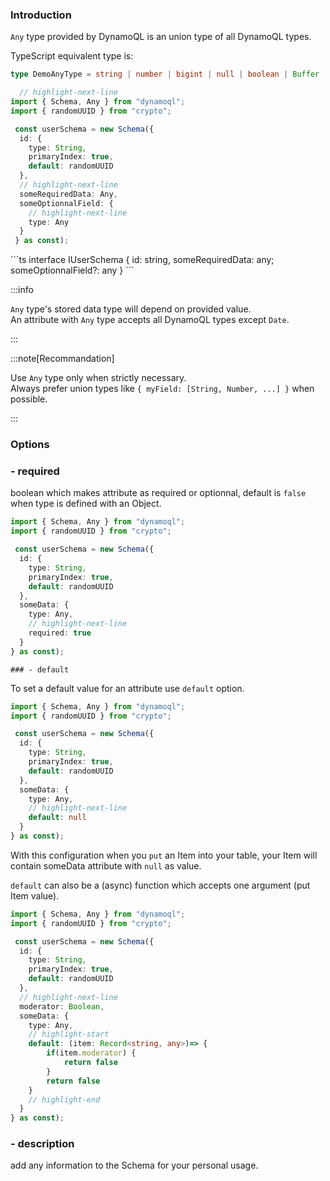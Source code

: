 
### Introduction
`Any` type provided by DynamoQL is an union type of all DynamoQL types.

TypeScript equivalent type is:

```ts 
type DemoAnyType = string | number | bigint | null | boolean | Buffer | Set<string | number | bigint | Buffer> | Record<string, DemoAnyType> | DemoAnyType[]
```


<Tabs>
<TabItem value="dql" label="DynamoQL">

```ts 
  // highlight-next-line
import { Schema, Any } from "dynamoql";
import { randomUUID } from "crypto";

 const userSchema = new Schema({
  id: {
    type: String,
    primaryIndex: true,
    default: randomUUID
  },
  // highlight-next-line
  someRequiredData: Any,
  someOptionnalField: {
    // highlight-next-line
    type: Any
  }
 } as const);
```
</TabItem>

<TabItem value='ts' label='produced type'>
```ts
interface IUserSchema {
    id: string,
    someRequiredData: any;
    someOptionnalField?: any
}
```
</TabItem>
</Tabs>


:::info

`Any` type's stored data type will depend on provided value.  
An attribute with `Any` type accepts all DynamoQL types except `Date`. 

:::


:::note[Recommandation]

Use `Any` type only when strictly necessary.  
Always prefer union types like `{ myField: [String, Number, ...] }` when possible.

:::

### Options

 ### - required 
boolean which makes attribute as required or optionnal, default is `false` when type is defined with an Object.


```ts 
import { Schema, Any } from "dynamoql";
import { randomUUID } from "crypto";

 const userSchema = new Schema({
  id: {
    type: String,
    primaryIndex: true,
    default: randomUUID
  },
  someData: {
    type: Any,
    // highlight-next-line
    required: true
  }
} as const);
 ```


    ### - default
To set a default value for an attribute use `default` option.

```ts 
import { Schema, Any } from "dynamoql";
import { randomUUID } from "crypto";

 const userSchema = new Schema({
  id: {
    type: String,
    primaryIndex: true,
    default: randomUUID
  },
  someData: {
    type: Any,
    // highlight-next-line
    default: null
  }
} as const);
```

With this configuration when you `put` an Item into your table, your Item will contain someData attribute with `null` as value.


`default` can also be a (async) function which accepts one argument (put Item value).

```ts 
import { Schema, Any } from "dynamoql";
import { randomUUID } from "crypto";

 const userSchema = new Schema({
  id: {
    type: String,
    primaryIndex: true,
    default: randomUUID
  },
  // highlight-next-line
  moderator: Boolean,
  someData: {
    type: Any,
    // highlight-start
    default: (item: Record<string, any>)=> {
        if(item.moderator) {
            return false
        }
        return false
    }
    // highlight-end
  }
} as const);
```

  ### - description
  add any information to the Schema for your personal usage.